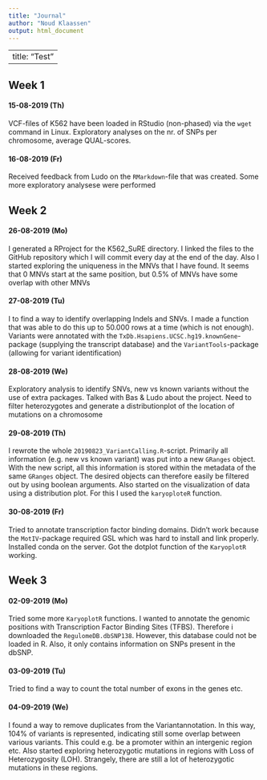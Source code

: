 ```yaml
---
title: "Journal"
author: "Noud Klaassen"
output: html_document
---
```


---
title: "Test"
---
## Week 1
#### 15-08-2019 (Th)
VCF-files of K562 have been loaded in RStudio (non-phased) via the `wget` command in Linux. Exploratory analyses on the nr. of SNPs per chromosome, average QUAL-scores.

#### 16-08-2019 (Fr)
Received feedback from Ludo on the `RMarkdown`-file that was created. Some more exploratory analysese were performed

## Week 2
#### 26-08-2019 (Mo)
I generated a RProject for the K562_SuRE directory. I linked the files to the GitHub repository which I will commit every day at the end of the day. Also I started exploring the uniqueness in the MNVs that I have found. It seems that 0 MNVs start at the same position, but 0.5% of MNVs have some overlap with other MNVs

#### 27-08-2019 (Tu)
I to find a way to identify overlapping Indels and SNVs. I made a function that was able to do this up to 50.000 rows at a time (which is not enough). Variants were annotated with the `TxDb.Hsapiens.UCSC.hg19.knownGene`-package (supplying the transcript database) and the `VariantTools`-package (allowing for variant identification)

#### 28-08-2019 (We)
Exploratory analysis to identify SNVs, new vs known variants without the use of extra packages. Talked with Bas & Ludo about the project. Need to filter heterozygotes and generate a distributionplot of the location of mutations on a chromosome

#### 29-08-2019 (Th)
I rewrote the whole `20190823_VariantCalling.R`-script. Primarily all information (e.g. new vs known variant) was put into a new `GRanges` object. With the new script, all this information is stored within the metadata of the same `GRanges` object. The desired objects can therefore easily be filtered out by using boolean arguments. Also started on the visualization of data using a distribution plot. For this I used the `karyoploteR` function. 

#### 30-08-2019 (Fr)
Tried to annotate transcription factor binding domains. Didn't work because the `MotIV`-package required GSL which was hard to install and link properly. Installed conda on the server. Got the dotplot function of the `KaryoplotR` working.

## Week 3
#### 02-09-2019 (Mo)
Tried some more `KaryoplotR` functions. I wanted to annotate the genomic positions with Transcription Factor Binding Sites (TFBS). Therefore i downloaded the `RegulomeDB.dbSNP138`. However, this database could not be loaded in R. Also, it only contains information on SNPs present in the dbSNP.

#### 03-09-2019 (Tu)
Tried to find a way to count the total number of exons in the genes etc.

#### 04-09-2019 (We)
I found a way to remove duplicates from the Variantannotation. In this way, 104% of variants is represented, indicating still some overlap between various variants. This could e.g. be a promoter within an intergenic region etc. Also started exploring heterozygotic mutations in regions with Loss of Heterozygosity (LOH). Strangely, there are still a lot of heterozygotic mutations in these regions. 